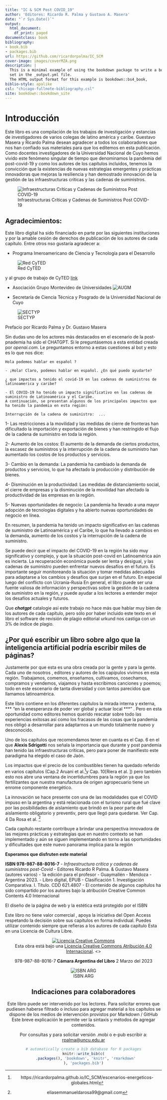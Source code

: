 ```yaml
--- 
title: "IC & SCM Post COVID_19"
author: 'Editores: Ricardo R. Palma y Gustavo A. Masera'
date: "`r Sys.Date()`"
output:
  html_document:
    df_print: paged
documentclass: book
bibliography:
- book.bib
- packages.bib
url: https://github.com/ricardorpalma/IC_SCM
cover-image: images/coverMZA.png
description: |
  This is a minimal example of using the bookdown package to write a book.
  set in the _output.yml file.
  The HTML output format for this example is bookdown::bs4_book,
biblio-style: apalike
csl: "chicago-fullnote-bibliography.csl"
site: bookdown::bookdown_site
---
```


# Introducción {-}


Este libro es una compilación de los trabajos de investigación y estancias de investigadores de varios colegas de latino américa y caribe. Guestavo Masera y Ricardo Palma desean agradecer a todos los colaboradores que nos han confiado sus materiales para que los editemos en esta publicación. Como docentes investigadores de la Universidad Nacional de Cuyo hemos vivido este fenómeno singular de tiempo que denominamos la pandemia del post-covid-19 y como los autores de los capítulos incluidos, tenemos la convicción que la existencias de nuevas estrategias emergentes y prácticas innovadoras que mejoras la resiliencia y han demostrado innovación de la gestión de las infraestructuras críticas y las cadenas de suministros.

![Infraestructuras Críticas y Cadenas de Suministros Post COVID-19](images/coverMZA.png)

## Agradecimientos: {-}


Este libro digital ha sido financiado en parte por las siguientes instituciones y por la amable cesión de derechos de publicación de los autores de cada capítulo.
Entre otros nso gustaría agradecer a:


- Programa Imeroamericano de Ciencia y Tecnología para el Desarrollo

![Red CyTED](images/cyted.png)

y al grupo de trabajo de CyTED 
[link](https://themys.sid.uncu.edu.ar/rpalma/En_Desarrollo/about.html)


- Asociación Grupo Montevideo de Universidades
![AUGM](images/augm.png)


- Secretaría de Ciencia Técnica y Posgrado de la Universidad Nacional de Cuyo


![SECTYP](images/siip-investigacionposgrado.jpg)



Prefacio por Ricardo Palma y  Dr. Gustavo Masera


Sin dudas uno de los actores más destacados en el escenario de la post-pnademia ha sido el CHATGPT. Si le preguntásemos a esta entidad creada por *openai.com*. Le preguntamos entorno a estas cuestiones al bot y esto es lo que nos dice:

    Hola podemos hablar en español ?
    
    - ¡Hola! Claro, podemos hablar en español. ¿En qué puedo ayudarte?
    
    ¿ que impactos a tenido el covid-19 en las cadenas de suministros de latinoamerica y caribe?
    
    - El COVID-19 ha tenido un impacto significativo en las cadenas de suministro de Latinoamérica y el Caribe. 
    A continuación, se presentan algunos de los principales impactos que ha tenido la pandemia en esta región:

    Interrupción de la cadena de suministro:  ...

1- Las restricciones a la movilidad y las medidas de cierre de fronteras han dificultado la importación y exportación de bienes y han restringido el flujo de la cadena de suministro en toda la región.

2- Aumento de los costos: El aumento de la demanda de ciertos productos, la escasez de suministros y la interrupción de la cadena de suministro han aumentado los costos de los productos y servicios.

3- Cambio en la demanda: La pandemia ha cambiado la demanda de productos y servicios, lo que ha afectado la producción y distribución de bienes.

4- Disminución en la productividad: Las medidas de distanciamiento social, el cierre de empresas y la disminución de la movilidad han afectado la productividad de las empresas en la región.

5- Nuevas oportunidades de negocio: La pandemia ha llevado a una mayor adopción de tecnologías digitales y ha abierto nuevas oportunidades de negocio en línea.

En resumen, la pandemia ha tenido un impacto significativo en las cadenas de suministro de Latinoamérica y el Caribe, lo que ha llevado a cambios en la demanda, aumento de los costos y la interrupción de la cadena de suministro.

Se puede decir que el impacto del COVID-19 en la región ha sido muy significativo y complejo, y que la situación post-covid en Latinoamérica aún es incierta. La recuperación económica puede ser lenta y desigual, y las cadenas de suministro pueden enfrentar nuevos desafíos en el futuro. Es importante seguir monitoreando la situación y tomar medidas adecuadas para adaptarse a los cambios y desafíos que surjan en el futuro. En especial luego del conflicto con Ucrania-Rusia En general, el libro puede ser una fuente valiosa de información y perspectivas sobre la gestión de la cadena de suministro en la región, y puede ayudar a los lectores a entender mejor los desafíos actuales y futuros.


Que ***chatgpt*** catalogie así este trabajo no hace más que hablar muy bien de los autores de cada capítulo, pero sólo por haber incluido este texto en el libro el software de revisión de plagio editorial urkund nos castiga con un 3% de índice de plagio.

## ¿Por qué escribir un libro sobre algo que la inteligencia artificial podría escribir miles de páginas? {-}

Justamente por que esta es una obra creada por la gente y para la gente. Cada uno de nosotros , editores y autores de los capípulos vivimos en esta región. Trabajamos, comemos, enseñamos, cultivamos, cosechamos, compramos y vendemos, viajamos y hasta escribimos canciones y poemos; todo en este escenario de tanta diversidad y con tantos parecidos que llamamos latinoamérica. 

Este libro contiene en los diferentes capítulos la mirada interna y externa,  *** "en la  enesperanza de poder ver global y actuar local ***" . Pero en esta oportunidad como editores hemos querido rescatar sobre todo las experiencias exitosas así como los fracasos de las cosas que la pandemia nos obligó a desarrollar para adaptarnos a un mundo totalmente nuevo y desconocido.


Uno de los capítulos que recomendamos tener en cuanta es el Cap. 6 en el que **Alexis Sdrigotti** nos señala la importancia que durante y post pandemia han tenido las infraestructuras críticas, pero para poner de manifiesto este paradigma ha elegido el caso de Jaón.

Los impactos que el precio de los combustibles tienen ha quedado referido en varios capítulos (Cap.2 Aruani et al.^[https://ricardorpalma.github.io/IC_SCM/escenarios-energeticos-globales.html]y Cap. 10[Riera et al. ]) pero también esto nos abre una ventana de incertidumbres para la región ya que los fertilizantes que nuestra manufactura de origen agropecuario tiene un enrome componente energético.

La innovación se hace presente con una de las modalidades que el COVID impuso en la argentina y está relacionada con el turismo rural que fué clave por las posibilidades de aislamiento que brindó en la peor parte del aislamiento obligatorio y preventiv, pero que llegó para quedarse. Ver Cap. 4 Da Rosa et al. ^[eliasemmanueldarosa99@gmail.com]

Cada capítulo restante contribuye a brindar una perspectiva innovadora de las mejores prácticas y estrategias que en nuestro contexto se han implementado y aún se siguen implementando en torno a las oportunidades y dificultades que este nuevo panorama implica para la región

**Esperamos que disfruten este material**

**ISBN 978-987-88-8016-7**
- *Infraestructura crítica y cadenas de suministros post-Covid* 
- Editores Ricardo R Palma. & Gustavo Masera (autores varios)
- 1a edición para el profesor - Guaymallén - Mendoza - Argentina 2023.
- Libro digital, EPUB
- Clasificación    1. Investigación Comparativa. I. Título.    CDD 621.4807
- El contenido de algunos capítulos ha sido compartido por los autores bajo la atribución Creative Common Contents 4.0 Internacional

El diseño de la página de web y la estética está protegido por el ISBN

Este libro no tiene valor comercial , apoya la iniciativa del Open Access respetando la decisión sobre sus capítulos en forma individual. 
Puedes utilizar contenido siempre que refieras a los autores de cada capítulo
Esta en una Licencia de Cultura Libre.

<center>
<a rel="license" href="http://creativecommons.org/licenses/by/4.0/"><img alt="Licencia Creative Commons" style="border-width:0" src="https://i.creativecommons.org/l/by/4.0/88x31.png" /></a><br />Esta obra está bajo una <a rel="license" href="http://creativecommons.org/licenses/by/4.0/">Licencia Creative Commons Atribución 4.0 Internacional</a>.
<\center>






978-987-88-8016-7
**Cámara Argentina del Libro**
2 Marzo del 2023

![ISBN ARG](images/isbn_2_arg.png)




## Indicaciones para colaboradores {-}

Este libro puede ser intervenido por los lectores.
Para solicitar errores que pudiesen haberse filtrado o incluso para agregar material a los capítulos se dispone de los medios de intervención provistos por Markdown / GitHub
Este breve explicación le permite ver la sintaxis y métodos de agregar contenidos.


Por consultas y para solicitar versión .mobi o e-pub escribir a: [rpalma@uncu.edu.ar](mailto:rpalma@uncu.edu.ar)


```r
# automatically create a bib database for R packages
knitr::write_bib(c(
  .packages(), 'bookdown', 'knitr', 'rmarkdown'
), 'packages.bib')
```
